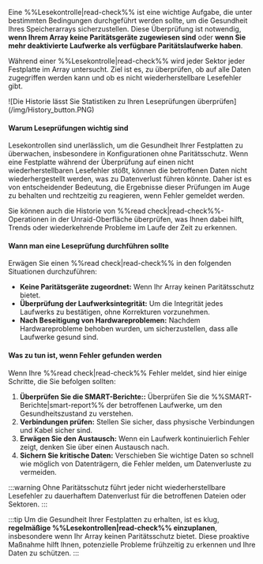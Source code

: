 Eine %%Lesekontrolle|read-check%% ist eine wichtige Aufgabe, die unter bestimmten Bedingungen durchgeführt werden sollte, um die Gesundheit Ihres Speicherarrays sicherzustellen. Diese Überprüfung ist notwendig, **wenn Ihrem Array keine Paritätsgeräte zugewiesen sind** oder **wenn Sie mehr deaktivierte Laufwerke als verfügbare Paritätslaufwerke haben**.

Während einer %%Lesekontrolle|read-check%% wird jeder Sektor jeder Festplatte im Array untersucht. Ziel ist es, zu überprüfen, ob auf alle Daten zugegriffen werden kann und ob es nicht wiederherstellbare Lesefehler gibt.

<div style={{ margin: 'auto', maxWidth: '650px', display: 'flex', flexDirection: 'column', alignItems: 'center' }}>
  ![Die Historie lässt Sie Statistiken zu Ihren Leseprüfungen überprüfen](/img/History_button.PNG)
</div>

<h4>Warum Leseprüfungen wichtig sind</h4>

Lesekontrollen sind unerlässlich, um die Gesundheit Ihrer Festplatten zu überwachen, insbesondere in Konfigurationen ohne Paritätsschutz. Wenn eine Festplatte während der Überprüfung auf einen nicht wiederherstellbaren Lesefehler stößt, können die betroffenen Daten nicht wiederhergestellt werden, was zu Datenverlust führen könnte. Daher ist es von entscheidender Bedeutung, die Ergebnisse dieser Prüfungen im Auge zu behalten und rechtzeitig zu reagieren, wenn Fehler gemeldet werden.

Sie können auch die Historie von %%read check|read-check%%-Operationen in der Unraid-Oberfläche überprüfen, was Ihnen dabei hilft, Trends oder wiederkehrende Probleme im Laufe der Zeit zu erkennen.

<h4>Wann man eine Leseprüfung durchführen sollte</h4>

Erwägen Sie einen %%read check|read-check%% in den folgenden Situationen durchzuführen:

- **Keine Paritätsgeräte zugeordnet:** Wenn Ihr Array keinen Paritätsschutz bietet.
- **Überprüfung der Laufwerksintegrität:** Um die Integrität jedes Laufwerks zu bestätigen, ohne Korrekturen vorzunehmen.
- **Nach Beseitigung von Hardwareproblemen:** Nachdem Hardwareprobleme behoben wurden, um sicherzustellen, dass alle Laufwerke gesund sind.

<h4>Was zu tun ist, wenn Fehler gefunden werden</h4>

Wenn Ihre %%read check|read-check%% Fehler meldet, sind hier einige Schritte, die Sie befolgen sollten:

1. **Überprüfen Sie die SMART-Berichte::** Überprüfen Sie die %%SMART-Berichte|smart-report%% der betroffenen Laufwerke, um den Gesundheitszustand zu verstehen.
2. **Verbindungen prüfen:** Stellen Sie sicher, dass physische Verbindungen und Kabel sicher sind.
3. **Erwägen Sie den Austausch:** Wenn ein Laufwerk kontinuierlich Fehler zeigt, denken Sie über einen Austausch nach.
4. **Sichern Sie kritische Daten:** Verschieben Sie wichtige Daten so schnell wie möglich von Datenträgern, die Fehler melden, um Datenverluste zu vermeiden.

:::warning
Ohne Paritätsschutz führt jeder nicht wiederherstellbare Lesefehler zu dauerhaftem Datenverlust für die betroffenen Dateien oder Sektoren.
:::

:::tip
Um die Gesundheit Ihrer Festplatten zu erhalten, ist es klug, **regelmäßige %%Lesekontrollen|read-check%% einzuplanen**, insbesondere wenn Ihr Array keinen Paritätsschutz bietet. Diese proaktive Maßnahme hilft Ihnen, potenzielle Probleme frühzeitig zu erkennen und Ihre Daten zu schützen.
:::
